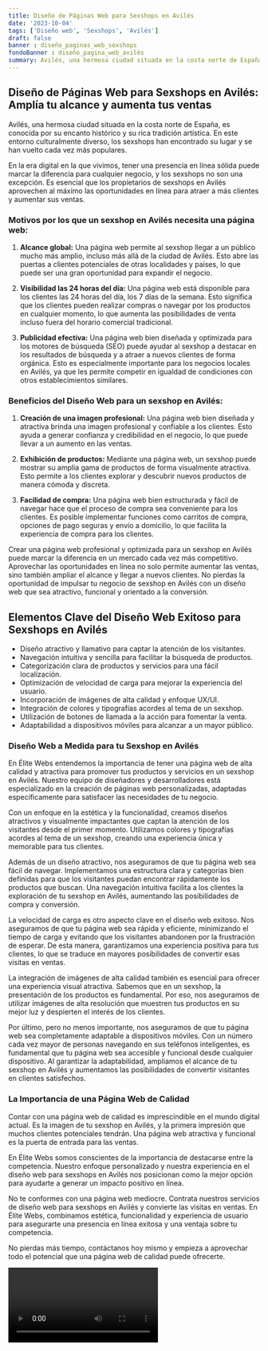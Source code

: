 ```yaml
---
title: Diseño de Páginas Web para Sexshops en Avilés
date: '2023-10-04'
tags: ['Diseño web', 'Sexshops', 'Avilés']
draft: false
banner : diseño_paginas_web_sexshops
fondoBanner : diseño_pagina_web_avilés
summary: Avilés, una hermosa ciudad situada en la costa norte de España, es conocida por su encanto histórico y su rica tradición artística. En este entorno culturalmente diverso, los sexshops han encontrado su lugar y se han vuelto cada vez más populares.
---
```


## Diseño de Páginas Web para Sexshops en Avilés: Amplía tu alcance y aumenta tus ventas

Avilés, una hermosa ciudad situada en la costa norte de España, es conocida por su encanto histórico y su rica tradición artística. En este entorno culturalmente diverso, los sexshops han encontrado su lugar y se han vuelto cada vez más populares.

En la era digital en la que vivimos, tener una presencia en línea sólida puede marcar la diferencia para cualquier negocio, y los sexshops no son una excepción. Es esencial que los propietarios de sexshops en Avilés aprovechen al máximo las oportunidades en línea para atraer a más clientes y aumentar sus ventas.

### Motivos por los que un sexshop en Avilés necesita una página web:

1. **Alcance global:** Una página web permite al sexshop llegar a un público mucho más amplio, incluso más allá de la ciudad de Avilés. Esto abre las puertas a clientes potenciales de otras localidades y países, lo que puede ser una gran oportunidad para expandir el negocio.

2. **Visibilidad las 24 horas del día:** Una página web está disponible para los clientes las 24 horas del día, los 7 días de la semana. Esto significa que los clientes pueden realizar compras o navegar por los productos en cualquier momento, lo que aumenta las posibilidades de venta incluso fuera del horario comercial tradicional.

3. **Publicidad efectiva:** Una página web bien diseñada y optimizada para los motores de búsqueda (SEO) puede ayudar al sexshop a destacar en los resultados de búsqueda y a atraer a nuevos clientes de forma orgánica. Esto es especialmente importante para los negocios locales en Avilés, ya que les permite competir en igualdad de condiciones con otros establecimientos similares.

### Beneficios del Diseño Web para un sexshop en Avilés:

1. **Creación de una imagen profesional:** Una página web bien diseñada y atractiva brinda una imagen profesional y confiable a los clientes. Esto ayuda a generar confianza y credibilidad en el negocio, lo que puede llevar a un aumento en las ventas.

2. **Exhibición de productos:** Mediante una página web, un sexshop puede mostrar su amplia gama de productos de forma visualmente atractiva. Esto permite a los clientes explorar y descubrir nuevos productos de manera cómoda y discreta.

3. **Facilidad de compra:** Una página web bien estructurada y fácil de navegar hace que el proceso de compra sea conveniente para los clientes. Es posible implementar funciones como carritos de compra, opciones de pago seguras y envío a domicilio, lo que facilita la experiencia de compra para los clientes.

Crear una página web profesional y optimizada para un sexshop en Avilés puede marcar la diferencia en un mercado cada vez más competitivo. Aprovechar las oportunidades en línea no solo permite aumentar las ventas, sino también ampliar el alcance y llegar a nuevos clientes. No pierdas la oportunidad de impulsar tu negocio de sexshop en Avilés con un diseño web que sea atractivo, funcional y orientado a la conversión.

<GifSeo />

<Cta />

## Elementos Clave del Diseño Web Exitoso para Sexshops en Avilés

- Diseño atractivo y llamativo para captar la atención de los visitantes.
- Navegación intuitiva y sencilla para facilitar la búsqueda de productos.
- Categorización clara de productos y servicios para una fácil localización.
- Optimización de velocidad de carga para mejorar la experiencia del usuario.
- Incorporación de imágenes de alta calidad y enfoque UX/UI.
- Integración de colores y tipografías acordes al tema de un sexshop.
- Utilización de botones de llamada a la acción para fomentar la venta.
- Adaptabilidad a dispositivos móviles para alcanzar a un mayor público.

### Diseño Web a Medida para tu Sexshop en Avilés

En Élite Webs entendemos la importancia de tener una página web de alta calidad y atractiva para promover tus productos y servicios en un sexshop en Avilés. Nuestro equipo de diseñadores y desarrolladores está especializado en la creación de páginas web personalizadas, adaptadas específicamente para satisfacer las necesidades de tu negocio.

Con un enfoque en la estética y la funcionalidad, creamos diseños atractivos y visualmente impactantes que captan la atención de los visitantes desde el primer momento. Utilizamos colores y tipografías acordes al tema de un sexshop, creando una experiencia única y memorable para tus clientes.

Además de un diseño atractivo, nos aseguramos de que tu página web sea fácil de navegar. Implementamos una estructura clara y categorías bien definidas para que los visitantes puedan encontrar rápidamente los productos que buscan. Una navegación intuitiva facilita a los clientes la exploración de tu sexshop en Avilés, aumentando las posibilidades de compra y conversión.

La velocidad de carga es otro aspecto clave en el diseño web exitoso. Nos aseguramos de que tu página web sea rápida y eficiente, minimizando el tiempo de carga y evitando que los visitantes abandonen por la frustración de esperar. De esta manera, garantizamos una experiencia positiva para tus clientes, lo que se traduce en mayores posibilidades de convertir esas visitas en ventas.

La integración de imágenes de alta calidad también es esencial para ofrecer una experiencia visual atractiva. Sabemos que en un sexshop, la presentación de los productos es fundamental. Por eso, nos aseguramos de utilizar imágenes de alta resolución que muestren tus productos en su mejor luz y despierten el interés de los clientes.

Por último, pero no menos importante, nos aseguramos de que tu página web sea completamente adaptable a dispositivos móviles. Con un número cada vez mayor de personas navegando en sus teléfonos inteligentes, es fundamental que tu página web sea accesible y funcional desde cualquier dispositivo. Al garantizar la adaptabilidad, ampliamos el alcance de tu sexshop en Avilés y aumentamos las posibilidades de convertir visitantes en clientes satisfechos.

### La Importancia de una Página Web de Calidad

Contar con una página web de calidad es imprescindible en el mundo digital actual. Es la imagen de tu sexshop en Avilés, y la primera impresión que muchos clientes potenciales tendrán. Una página web atractiva y funcional es la puerta de entrada para las ventas.

En Élite Webs somos conscientes de la importancia de destacarse entre la competencia. Nuestro enfoque personalizado y nuestra experiencia en el diseño web para sexshops en Avilés nos posicionan como la mejor opción para ayudarte a generar un impacto positivo en línea.

No te conformes con una página web mediocre. Contrata nuestros servicios de diseño web para sexshops en Avilés y convierte las visitas en ventas. En Élite Webs, combinamos estética, funcionalidad y experiencia de usuario para asegurarte una presencia en línea exitosa y una ventaja sobre tu competencia.

No pierdas más tiempo, contáctanos hoy mismo y empieza a aprovechar todo el potencial que una página web de calidad puede ofrecerte.

<Video />

<CtaBot job='Sexshops' city='Avilés'/>

<Gmaps query='Avilés+españa+maps' />